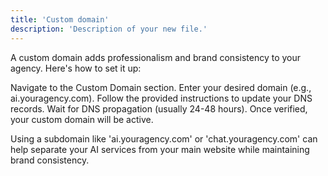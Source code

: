 ```yaml
---
title: 'Custom domain'
description: 'Description of your new file.'
---
```


<Step title="Set Up a Custom Domain">
A custom domain adds professionalism and brand consistency to your agency. Here's how to set it up:

Navigate to the Custom Domain section.
Enter your desired domain (e.g., ai.youragency.com).
Follow the provided instructions to update your DNS records.
Wait for DNS propagation (usually 24-48 hours).
Once verified, your custom domain will be active.

<Tip>
Using a subdomain like 'ai.youragency.com' or 'chat.youragency.com' can help separate your AI services from your main website while maintaining brand consistency.
</Tip>
</Step>